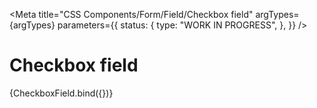 
<Meta
  title="CSS Components/Form/Field/Checkbox field"
  argTypes={argTypes}
  parameters={{
    status: {
      type: "WORK IN PROGRESS",
    },
  }}
/>

# Checkbox field

<Canvas>
  <Story name="Checkbox field" args={defaultArgs}>
    {CheckboxField.bind({})}
  </Story>
</Canvas>

<ArgsTable story="Checkbox field" />
